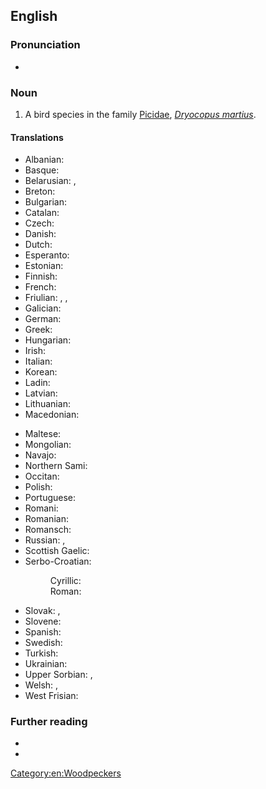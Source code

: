==English==

===Pronunciation===
* {{IPA|en|/ˈblækˈwʊdpɛkə(ɹ)/}}

===Noun===
{{en-noun}}

# A bird species in the family [[Picidae]], ''[[Dryocopus martius]]''.

====Translations====
{{trans-top|''Dryocopus martius''}}
* Albanian: {{t|sq|qukapiku i zi}}
* Basque: {{t|eu|okil beltz}}
* Belarusian: {{t|be|жаўна}}, {{t|be|чорны дзяцел|m}}
* Breton: {{t|br|speg du}}
* Bulgarian: {{t|bg|черен кълвач}}
* Catalan: {{t|ca|picot negre}}
* Czech: {{t+|cs|datel}}
* Danish: {{t|da|sortspætte|c}}
* Dutch: {{t|nl|zwarte specht|m}}
* Esperanto: {{t|eo|nigra pego}}
* Estonian: {{t|et|musträhn}}
* Finnish: {{t+|fi|palokärki}}
* French: {{t+|fr|pic noir}}
* Friulian: {{t|fur|pic neri}}, {{t|fur|pic}}, {{t|fur|picot}}
* Galician: {{t|gl|peto}}
* German: {{t+|de|Schwarzspecht}}
* Greek: {{t|el|μαυροτσικλιτάρα}}
* Hungarian: {{t|hu|fekete harkály}}
* Irish: {{t|ga|cnagaire dubh}}
* Italian: {{t|it|picchio nero|m}}
* Korean: {{t|ko|까막딱따구리}}
* Ladin: {{t|lld|becalen fosch}}
* Latvian: {{t|lv|melnā dzilna}}
* Lithuanian: {{t|lt|juodoji meleta}}
* Macedonian: {{t|mk|црн клукајдрвец}}
{{trans-mid}}
* Maltese: {{t|mt|bulebbiet aħdar}}
* Mongolian: {{t|mn|хар тоншуул}}
* Navajo: {{t|nv|tó wónaanídę́ę́ʼ tsįįłkaałiizhiin bitsiitʼáád halchíʼígíí}}
* Northern Sami: {{t|se|ruovddagas}}
* Occitan: {{t|oc|pic negre}}
* Polish: {{t|pl|[[dzięcioł]] [[czarny]]|m}}
* Portuguese: {{t|pt|peto preto}}
* Romani: {{t|rom|kalo-chuplitari|m}} {{t|rom|kali-chiplitarka|f}}
* Romanian: {{t|ro|ciocănitoare neagră}}
* Romansch: {{t|rm|pitgalain nair}}
* Russian: {{t+|ru|желна́}}, {{t|ru|чёрный дя́тел|m}}
* Scottish Gaelic: {{t|gd|cnag dhubh}}
* Serbo-Croatian:
*: Cyrillic: {{t|sh|црна жуна|f}}
*: Roman: {{t+|sh|crna žuna|f}}
* Slovak: {{t|sk|ďateľ čierny}}, {{t+|sk|tesár čierny}}
* Slovene: {{t|sl|črna žolna}}
* Spanish: {{t|es|pito negro|m}}
* Swedish: {{t+|sv|spillkråka|c}}
* Turkish: {{t+|tr|kara ağaçkakan}}
* Ukrainian: {{t|uk|жовна}}
* Upper Sorbian: {{t|hsb|čorny dypornak}}, {{t|hsb|čorny dypak}}
* Welsh: {{t|cy|cnocell ddu}}, {{t|cy|coblyn du}}
* West Frisian: {{t|fy|swarte spjocht}}
{{trans-bottom}}

===Further reading===
* {{pedia}}
* {{specieslite|Dryocopus martius|i=1}}

[[Category:en:Woodpeckers]]